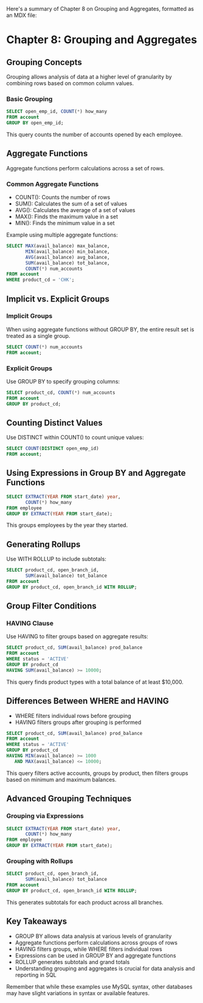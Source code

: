 Here's a summary of Chapter 8 on Grouping and Aggregates, formatted as an MDX file:

# Chapter 8: Grouping and Aggregates

## Grouping Concepts

Grouping allows analysis of data at a higher level of granularity by combining rows based on common column values.

### Basic Grouping

```sql
SELECT open_emp_id, COUNT(*) how_many
FROM account
GROUP BY open_emp_id;
```

This query counts the number of accounts opened by each employee.

## Aggregate Functions

Aggregate functions perform calculations across a set of rows.

### Common Aggregate Functions

- COUNT(): Counts the number of rows
- SUM(): Calculates the sum of a set of values
- AVG(): Calculates the average of a set of values
- MAX(): Finds the maximum value in a set
- MIN(): Finds the minimum value in a set

Example using multiple aggregate functions:

```sql
SELECT MAX(avail_balance) max_balance,
       MIN(avail_balance) min_balance,
       AVG(avail_balance) avg_balance,
       SUM(avail_balance) tot_balance,
       COUNT(*) num_accounts
FROM account
WHERE product_cd = 'CHK';
```

## Implicit vs. Explicit Groups

### Implicit Groups

When using aggregate functions without GROUP BY, the entire result set is treated as a single group.

```sql
SELECT COUNT(*) num_accounts
FROM account;
```

### Explicit Groups

Use GROUP BY to specify grouping columns:

```sql
SELECT product_cd, COUNT(*) num_accounts
FROM account
GROUP BY product_cd;
```

## Counting Distinct Values

Use DISTINCT within COUNT() to count unique values:

```sql
SELECT COUNT(DISTINCT open_emp_id)
FROM account;
```

## Using Expressions in Group BY and Aggregate Functions

```sql
SELECT EXTRACT(YEAR FROM start_date) year,
       COUNT(*) how_many
FROM employee
GROUP BY EXTRACT(YEAR FROM start_date);
```

This groups employees by the year they started.

## Generating Rollups

Use WITH ROLLUP to include subtotals:

```sql
SELECT product_cd, open_branch_id,
       SUM(avail_balance) tot_balance
FROM account
GROUP BY product_cd, open_branch_id WITH ROLLUP;
```

## Group Filter Conditions

### HAVING Clause

Use HAVING to filter groups based on aggregate results:

```sql
SELECT product_cd, SUM(avail_balance) prod_balance
FROM account
WHERE status = 'ACTIVE'
GROUP BY product_cd
HAVING SUM(avail_balance) >= 10000;
```

This query finds product types with a total balance of at least $10,000.

## Differences Between WHERE and HAVING

- WHERE filters individual rows before grouping
- HAVING filters groups after grouping is performed

```sql
SELECT product_cd, SUM(avail_balance) prod_balance
FROM account
WHERE status = 'ACTIVE'
GROUP BY product_cd
HAVING MIN(avail_balance) >= 1000
   AND MAX(avail_balance) <= 10000;
```

This query filters active accounts, groups by product, then filters groups based on minimum and maximum balances.

## Advanced Grouping Techniques

### Grouping via Expressions

```sql
SELECT EXTRACT(YEAR FROM start_date) year,
       COUNT(*) how_many
FROM employee
GROUP BY EXTRACT(YEAR FROM start_date);
```

### Grouping with Rollups

```sql
SELECT product_cd, open_branch_id,
       SUM(avail_balance) tot_balance
FROM account
GROUP BY product_cd, open_branch_id WITH ROLLUP;
```

This generates subtotals for each product across all branches.

## Key Takeaways

- GROUP BY allows data analysis at various levels of granularity
- Aggregate functions perform calculations across groups of rows
- HAVING filters groups, while WHERE filters individual rows
- Expressions can be used in GROUP BY and aggregate functions
- ROLLUP generates subtotals and grand totals
- Understanding grouping and aggregates is crucial for data analysis and reporting in SQL

Remember that while these examples use MySQL syntax, other databases may have slight variations in syntax or available features.
